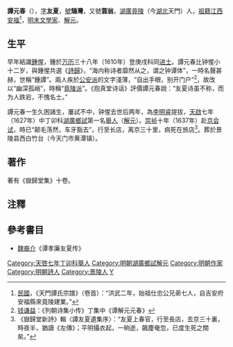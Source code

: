 '''譚元春'''（{{bd|1586年||1637年|catIdx=T譚}}），[[表字|字]]'''友夏'''，[[號|號]]'''鵠灣'''，又號'''蓑翁'''，[[湖廣等處承宣布政使司|湖廣]][[景陵縣|竟陵]]（今[[湖北|湖北]]天門）人，[[祖籍|祖籍]][[江西等處承宣布政使司|江西]][[安福縣|安福]]<ref>[[民國紀年|民國]]，《天門譚氏宗譜》（卷首）：“洪武二年，始祖仕忠公兄弟七人，自吉安府安福縣來竟陵建業。”</ref>，[[明末|明末]][[文學家|文學家]]、[[解元|解元]]。

==生平==
早年結識[[鍾惺|鍾惺]]，鍾於[[万历|万历]]三十八年（1610年）登庚戌科同[[进士|进士]]。譚元春比钟惺小十二岁，與鍾惺共選《[[詩歸|詩歸]]》，“海内称诗者靡然从之，谓之钟谭体”，一時名聲甚赫，世稱“鍾譚”。兩人疾於[[公安派|公安派]]的文字淺薄，“自出手眼，别开门户”<ref>[[钱谦益|钱谦益]]：《列朝诗集小传》丁集中《谭解元元春》</ref>，故改以“幽深孤峭”，時稱“[[竟陵派|竟陵派]]”。《抱真堂诗话》評價譚元春說：“友夏诗虽不称，而为人跌宕，不愧名士。”

譚元春一生久困諸生，屢試不中，钟惺去世后两年，為[[李明睿|李明睿]]提拔，[[天啟_(明朝)|天啟]]七年（1627年）中丁卯科[[湖廣等處承宣布政使司|湖廣]][[鄉試|鄉試]]第一名[[舉人|舉人]]（[[解元|解元]]）。[[崇祯|崇祯]]十年（1637年）赴[[北京城|京]][[会试|会试]]，時已“颠毛荡然，车牙豁去”，行至长店，离京三十里，病死在旅店<ref>《嶽歸堂新詩》輯〈譚友夏遺集序〉：“友夏上春官，行至長店，去京三十裏，時夜半，猶讀《左傳》；平明攝衣起，一晌逝，飆塵奄忽，已度生死之關矣。”</ref>。葬於景陵县西白竹台（今天门市黄潭镇）。

==著作==
著有《嶽歸堂集》十卷。

==注釋==
{{reflist}}

==參考書目==
* [[魏裔介|魏裔介]]《谭孝廉友夏传》

{{DEFAULTSORT:Tan譚}}

[[Category:天啓七年丁卯科舉人|Category:天啓七年丁卯科舉人]]
[[Category:明朝湖廣鄉試解元|Category:明朝湖廣鄉試解元]]
[[Category:明朝作家|Category:明朝作家]]
[[Category:明朝詩人|Category:明朝詩人]]
[[Category:景陵人|Category:景陵人]]
[[Category:譚姓|Y]]